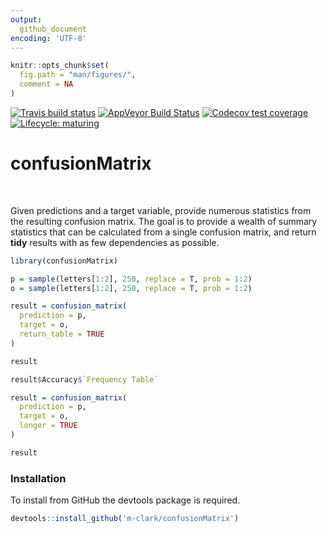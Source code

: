 ```yaml
---
output: 
  github_document
encoding: 'UTF-8'
---
```



```r
knitr::opts_chunk$set(
  fig.path = "man/figures/",
  comment = NA
)
```

<!-- badges: start -->
  [![Travis build status](https://travis-ci.org/m-clark/confusionMatrix.svg?branch=master)](https://travis-ci.org/m-clark/confusionMatrix)
  [![AppVeyor Build Status](https://ci.appveyor.com/api/projects/status/github/m-clark/confusionMatrix?branch=master&svg=true)](https://ci.appveyor.com/project/m-clark/confusionMatrix)
  [![Codecov test coverage](https://codecov.io/gh/m-clark/confusionMatrix/branch/master/graph/badge.svg)](https://codecov.io/gh/m-clark/confusionMatrix?branch=master)
  [![Lifecycle: maturing](https://img.shields.io/badge/lifecycle-experimental-blue.svg)](https://www.tidyverse.org/lifecycle/#experimental)
<!-- <a href="https://github.com/m-clark/confusionMatrix" alt="Miscellaneous Shenanigans"> -->
<!--         <img src="https://img.shields.io/badge/Status-Meh-ff5500.svg?colorA=00aaff&longCache=true&style=for-the-badge"  width=20.5%/></a> -->

 <!-- badges: end -->
 
<span class="" style = "height: 3em"></span>

# confusionMatrix

<br>

Given predictions and a target variable, provide numerous statistics from the resulting confusion matrix. The goal is to provide a wealth of summary statistics that can be calculated from a single confusion matrix, and return <span class="emph" style = "">**tidy**</span> results with as few dependencies as possible.




```r
library(confusionMatrix)

p = sample(letters[1:2], 250, replace = T, prob = 1:2)
o = sample(letters[1:2], 250, replace = T, prob = 1:2)

result = confusion_matrix(
  prediction = p,
  target = o,
  return_table = TRUE
)

result

result$Accuracy$`Frequency Table`
```

```r
result = confusion_matrix(
  prediction = p,
  target = o,
  longer = TRUE
)

result
```


### Installation

To install from GitHub the <span class="pack">devtools</span> package is required.

```r
devtools::install_github('m-clark/confusionMatrix')
```
